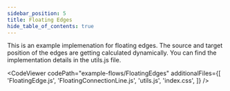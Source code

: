 ```yaml
---
sidebar_position: 5
title: Floating Edges
hide_table_of_contents: true
---
```



This is an example implemenation for floating edges. The source and target position of the edges are getting calculated dynamically. You can find the implementation details in the utils.js file.

<CodeViewer
  codePath="example-flows/FloatingEdges"
  additionalFiles={[
    'FloatingEdge.js',
    'FloatingConnectionLine.js',
    'utils.js',
    'index.css',
  ]}
/>
